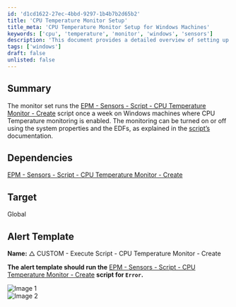 ```yaml
---
id: 'd1cd1622-27ec-4bbd-9297-1b4b7b2d65b2'
title: 'CPU Temperature Monitor Setup'
title_meta: 'CPU Temperature Monitor Setup for Windows Machines'
keywords: ['cpu', 'temperature', 'monitor', 'windows', 'sensors']
description: 'This document provides a detailed overview of setting up a CPU Temperature Monitor on Windows machines using the EPM - Sensors - Script - CPU Temperature Monitor - Create script. It explains how to enable or disable monitoring through system properties and EDFs, along with the necessary alert template configurations.'
tags: ['windows']
draft: false
unlisted: false
---
```

## Summary

The monitor set runs the [EPM - Sensors - Script - CPU Temperature Monitor - Create](https://proval.itglue.com/DOC-5078775-14323116) script once a week on Windows machines where CPU Temperature monitoring is enabled. The monitoring can be turned on or off using the system properties and the EDFs, as explained in the [script’s](https://proval.itglue.com/DOC-5078775-14323116) documentation.

## Dependencies

[EPM - Sensors - Script - CPU Temperature Monitor - Create](https://proval.itglue.com/DOC-5078775-14323116)

## Target

Global

## Alert Template

**Name:** △ CUSTOM - Execute Script - CPU Temperature Monitor - Create

**The alert template should run the** [EPM - Sensors - Script - CPU Temperature Monitor - Create](https://proval.itglue.com/DOC-5078775-14323116) **script for `Error`.**

![Image 1](../../../static/img/Create/image_1.png)  
![Image 2](../../../static/img/Create/image_2.png)













